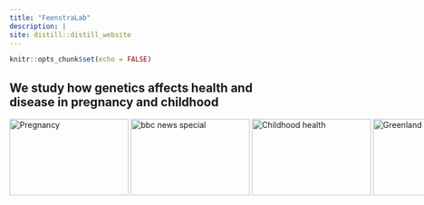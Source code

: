 ---
title: "FeenstraLab"
description: |
site: distill::distill_website
---

```{r setup, include=FALSE}
knitr::opts_chunk$set(echo = FALSE)
```

## We study how genetics affects health and disease in pregnancy and childhood

```{=html}
<style>  
body{  
background-image:url("./images/ppt_dna_background.png");  
background-size: 100%;
}  
</style>
```
::: {style="width: 2000px; height: 101px;"}

<img src="https://cdn.pixabay.com/photo/2017/08/12/18/59/pregnant-2635034_1280.jpg" alt="Pregnancy" width="210" height="135"/> 
<img src="./images/dna.jpg" alt="bbc news special" width="210" height="135"/> 
<img src="https://cdn.pixabay.com/photo/2022/01/14/15/05/teddy-bear-6937569_1280.jpg" alt="Childhood health" width="210" height="135"/>
<img src="https://cdn.pixabay.com/photo/2022/01/18/23/09/greenland-6948495_1280.jpg" alt="Greenland" width="210" height="135"/>
:::


